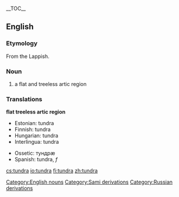 {{wikipedia}}
__TOC__

==English==

===Etymology===
From the Lappish.

=== Noun ===
#a flat and treeless artic region

=== Translations ===
<!--DefA-->'''flat treeless artic region'''
{{top}}
<!--languages from A to I go here-->
*Estonian: tundra
*Finnish: tundra
*Hungarian: tundra
*Interlingua: tundra
{{mid}}
<!--languages from J to Z go here-->
*Ossetic: тундрæ
*Spanish: tundra, ''f''
{{bottom}}

[[Category:English nouns]]
[[Category:Sami derivations]]
[[Category:Russian derivations]]

[[cs:tundra]]
[[io:tundra]]
[[fi:tundra]]
[[zh:tundra]]